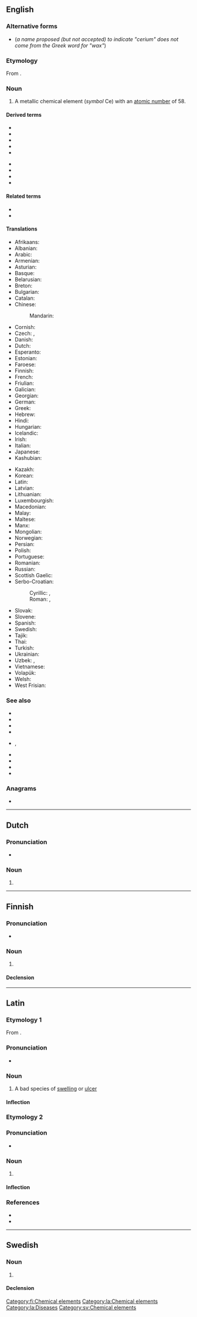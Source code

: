 {{also|cérium}}
==English==
{{elements|Ce|lanthanum|La|praseodymium|Pr}}

===Alternative forms===
* {{l|en|cererium}} (''a name proposed (but not accepted) to indicate "cerium" does not come from the Greek word for "wax"'')

===Etymology===
From {{suffix|Ceres|t1=a recently discovered asteroid|ium|lang=en}}.

===Noun===
{{en-noun|-|s}}
{{wikipedia}}

# A metallic chemical element (''symbol'' Ce) with an [[atomic number]] of 58.

====Derived terms====
{{der-top}}
* {{l|en|ceric}}
* {{l|en|cerine}}
* {{l|en|cerite}}
* {{l|en|cerium dioxide}}
* {{l|en|cerium metals}}
{{der-mid}}
* {{l|en|cerium oxide}}
* {{l|en|cerium trichloride}}
* {{l|en|cerous}}
* {{l|en|ferrocerium}}
{{der-bottom}}

====Related terms====
* {{l|en|Ceres}}<!--etymon-->
* {{l|en|ceria}}

====Translations====
{{trans-top|chemical element}}
* Afrikaans: {{t|af|serium}}
* Albanian: {{t+|sq|cerium}}
* Arabic: {{t|ar|سِيرْيُوم|tr=siryum|m}}
* Armenian: {{t|hy|ցերիում}}
* Asturian: {{t|ast|ceriu|m}}
* Basque: {{t|eu|zerioa}}
* Belarusian: {{t|be|цэ́рый|m}}
* Breton: {{t|br|seriom}}
* Bulgarian: {{t|bg|це́рий|m}}
* Catalan: {{t+|ca|ceri|m}}
* Chinese:
*: Mandarin: {{t+|cmn|鈰|tr=shì}}
* Cornish: {{t|kw|keryum}}
* Czech: {{t|cs|cér|m}}, {{t+|cs|cer|m}}
* Danish: {{t+|da|cerium}}
* Dutch: {{t+|nl|cerium|n}}
* Esperanto: {{t+|eo|cerio}}
* Estonian: {{t+|et|tseerium}}
* Faroese: {{t|fo|serium|n}}
* Finnish: {{t+|fi|cerium}}
* French: {{t+|fr|cérium|m}}
* Friulian: {{t|fur|ceri}}
* Galician: {{t+|gl|cerio|m}}
* Georgian: {{t|ka|ცერიუმი}}
* German: {{t+|de|Cer|n}}
* Greek: {{t+|el|δημήτριο|n}}
* Hebrew: {{t|he|סריום|tr=seryum}}
* Hindi: {{t|hi|पुष्कला|tr=pushkalaa|sc=Deva}}
* Hungarian: {{t+|hu|cérium}}
* Icelandic: {{t+|is|serín}}
* Irish: {{t|ga|ceiriam}}
* Italian: {{t+|it|cerio|m}}
* Japanese: {{t+|ja|セリウム|tr=seriumu}}
* Kashubian: {{t|csb|cer}}
{{trans-mid}}
* Kazakh: {{t+|kk|церий}}
* Korean: {{t+|ko|세륨}}
* Latin: {{t+|la|cerium}}
* Latvian: {{t|lv|cērijs}}
* Lithuanian: {{t+|lt|ceris}}
* Luxembourgish: {{t|lb|Zer}}
* Macedonian: {{t|mk|цериум|m}}
* Malay: {{t|ms|serium}}
* Maltese: {{t|mt|sirjum}}
* Manx: {{t|gv|kerrium}}
* Mongolian: {{t|mn|цери}}
* Norwegian: {{t|no|cerium}}
* Persian: {{t|fa|سریم|tr=seriom|sc=fa-Arab}}
* Polish: {{t+|pl|cer|m}}
* Portuguese: {{t+|pt|cério|m}}
* Romanian: {{t+|ro|ceriu|n}}
* Russian: {{t+|ru|це́рий|m}}
* Scottish Gaelic: {{t|gd|ceiriam}}
* Serbo-Croatian:
*: Cyrillic: {{t|sh|церијум|m}}, {{t|sh|церијум|m}}
*: Roman: {{t+|sh|cerij|m}}, {{t|sh|cerijum|m}}
* Slovak: {{t+|sk|cér}}
* Slovene: {{t+|sl|cerij}}
* Spanish: {{t+|es|cerio|m}}
* Swedish: {{t+|sv|cerium|n}}
* Tajik: {{t|tg|ceri'}}
* Thai: {{t|th|ซีเรียม}}
* Turkish: {{t+|tr|seryum}}
* Ukrainian: {{t|uk|це́рiй|m}}
* Uzbek: {{t+|uz|церий}}, {{t|uz|tseriy}}
* Vietnamese: {{t|vi|xeri}}
* Volapük: {{t+|vo|zerin}}
* Welsh: {{t|cy|ceriwm}}
* West Frisian: {{t|fy|cerium}}
{{trans-bottom}}

===See also===
* {{l|en|allanite}}
* {{l|en|bastnasite}}
* {{l|en|CAN}}
* {{l|en|hydroxylbastnasite}}
* {{l|en|jeweler's rouge}}, {{l|en|jeweller's rouge}}
* {{l|en|monazite}}
* {{l|en|orthite}}
* {{l|en|rhabdophane}}
* {{l|en|synchysite}}

===Anagrams===
* {{anagrams|en|uremic}}

----

==Dutch==
{{wikipedia|lang=nl}}
{{elements|Ce|lanthaan|La|praseodymium|Pr|lang=nl}}

===Pronunciation===
* {{audio|Nl-cerium.ogg|Audio|lang=nl}}

===Noun===
{{nl-noun|n|-|-}}

# {{l|en|cerium}}

----

==Finnish==
{{wikipedia|lang=fi}}

===Pronunciation===
* {{fi-IPA|seeri.um}}

===Noun===
{{fi-noun}}

# {{l|en|cerium}}

====Declension====
{{fi-decl-risti|n=sg|cerium|||a|i=0}}

[[Category:fi:Chemical elements]]

----

==Latin==

===Etymology 1===
From {{der|la|grc|κηρίον}}.

===Pronunciation===
* {{la-IPA|cērium}}

===Noun===
{{la-noun|cērium|cēriī|n|second}}

# A bad species of [[swelling]] or [[ulcer]]

====Inflection====
{{la-decl-2nd-N|cēri}}

===Etymology 2===
{{wikipedia|lang=la}}

===Pronunciation===
* {{la-IPA|cerium}}

===Noun===
{{la-noun|cerium|ceriī|n|second}}

# {{l|en|cerium}}

====Inflection====
{{la-decl-2nd-N|ceri}}

===References===
* {{R:L&S}}
* {{R:Gaffiot}}

[[Category:la:Chemical elements]]
[[Category:la:Diseases]]

----

==Swedish==

===Noun===
{{sv-noun|n}}

# {{l|en|cerium}}

====Declension====
{{sv-noun-unc-irreg-n|2=ceriumet}}

[[Category:sv:Chemical elements]]